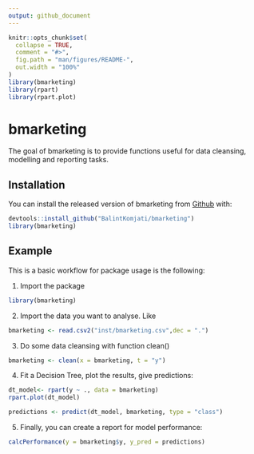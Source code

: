 ```yaml
---
output: github_document
---
```


<!-- README.md is generated from README.Rmd. Please edit that file -->

```r
knitr::opts_chunk$set(
  collapse = TRUE,
  comment = "#>",
  fig.path = "man/figures/README-",
  out.width = "100%"
)
library(bmarketing)
library(rpart)
library(rpart.plot)
```
# bmarketing

<!-- badges: start -->
<!-- badges: end -->

The goal of bmarketing is to provide functions useful for data cleansing, modelling and reporting tasks.

## Installation

You can install the released version of bmarketing from [Github](https://github.com/BalintKomjati/bmarketing) with: 

```r
devtools::install_github("BalintKomjati/bmarketing")
library(bmarketing)
```

## Example

This is a basic workflow for package usage is the following:

1) Import the package

```r
library(bmarketing)
```

2) Import the data you want to analyse. Like

```r
bmarketing <- read.csv2("inst/bmarketing.csv",dec = ".")
```

3) Do some data cleansing with function clean()

```r
bmarketing <- clean(x = bmarketing, t = "y")
```

4) Fit a Decision Tree, plot the results, give predictions:

```r
dt_model<- rpart(y ~ ., data = bmarketing)
rpart.plot(dt_model)

predictions <- predict(dt_model, bmarketing, type = "class")
```

5) Finally, you can create a report for model performance:
```r
calcPerformance(y = bmarketing$y, y_pred = predictions)
```

